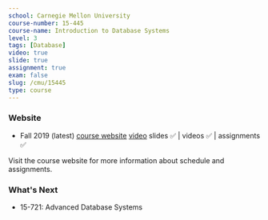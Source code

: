 ```yaml
---
school: Carnegie Mellon University
course-number: 15-445
course-name: Introduction to Database Systems
level: 3
tags: [Database]
video: true
slide: true
assignment: true
exam: false
slug: /cmu/15445
type: course
---
```



### Website

- Fall 2019 (latest) [course website](https://15445.courses.cs.cmu.edu/fall2019/) [video](https://www.youtube.com/playlist?list=PLSE8ODhjZXjbohkNBWQs_otTrBTrjyohi) slides ✅ | videos ✅ | assignments ✅

Visit the course website for more information about schedule and assignments.

### What's Next

- <Link to="/cmu/15721">15-721: Advanced Database Systems</Link>
